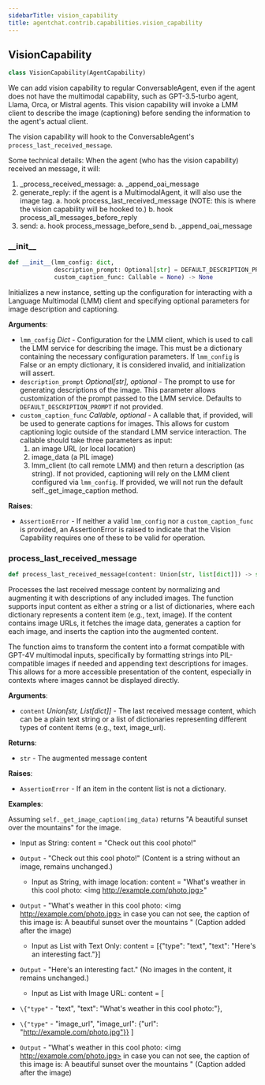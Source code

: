 ```yaml
---
sidebarTitle: vision_capability
title: agentchat.contrib.capabilities.vision_capability
---
```


## VisionCapability

```python
class VisionCapability(AgentCapability)
```

We can add vision capability to regular ConversableAgent, even if the agent does not have the multimodal capability,
such as GPT-3.5-turbo agent, Llama, Orca, or Mistral agents. This vision capability will invoke a LMM client to describe
the image (captioning) before sending the information to the agent's actual client.

The vision capability will hook to the ConversableAgent's `process_last_received_message`.

Some technical details:
When the agent (who has the vision capability) received an message, it will:
1. _process_received_message:
a. _append_oai_message
2. generate_reply: if the agent is a MultimodalAgent, it will also use the image tag.
a. hook process_last_received_message (NOTE: this is where the vision capability will be hooked to.)
b. hook process_all_messages_before_reply
3. send:
a. hook process_message_before_send
b. _append_oai_message

### \_\_init\_\_

```python
def __init__(lmm_config: dict,
             description_prompt: Optional[str] = DEFAULT_DESCRIPTION_PROMPT,
             custom_caption_func: Callable = None) -> None
```

Initializes a new instance, setting up the configuration for interacting with
a Language Multimodal (LMM) client and specifying optional parameters for image
description and captioning.

**Arguments**:

- `lmm_config` _Dict_ - Configuration for the LMM client, which is used to call
  the LMM service for describing the image. This must be a dictionary containing
  the necessary configuration parameters. If `lmm_config` is False or an empty dictionary,
  it is considered invalid, and initialization will assert.
- `description_prompt` _Optional[str], optional_ - The prompt to use for generating
  descriptions of the image. This parameter allows customization of the
  prompt passed to the LMM service. Defaults to `DEFAULT_DESCRIPTION_PROMPT` if not provided.
- `custom_caption_func` _Callable, optional_ - A callable that, if provided, will be used
  to generate captions for images. This allows for custom captioning logic outside
  of the standard LMM service interaction.
  The callable should take three parameters as input:
  1. an image URL (or local location)
  2. image_data (a PIL image)
  3. lmm_client (to call remote LMM)
  and then return a description (as string).
  If not provided, captioning will rely on the LMM client configured via `lmm_config`.
  If provided, we will not run the default self._get_image_caption method.
  

**Raises**:

- `AssertionError` - If neither a valid `lmm_config` nor a `custom_caption_func` is provided,
  an AssertionError is raised to indicate that the Vision Capability requires
  one of these to be valid for operation.

### process\_last\_received\_message

```python
def process_last_received_message(content: Union[str, list[dict]]) -> str
```

Processes the last received message content by normalizing and augmenting it
with descriptions of any included images. The function supports input content
as either a string or a list of dictionaries, where each dictionary represents
a content item (e.g., text, image). If the content contains image URLs, it
fetches the image data, generates a caption for each image, and inserts the
caption into the augmented content.

The function aims to transform the content into a format compatible with GPT-4V
multimodal inputs, specifically by formatting strings into PIL-compatible
images if needed and appending text descriptions for images. This allows for
a more accessible presentation of the content, especially in contexts where
images cannot be displayed directly.

**Arguments**:

- `content` _Union[str, List[dict]]_ - The last received message content, which
  can be a plain text string or a list of dictionaries representing
  different types of content items (e.g., text, image_url).
  

**Returns**:

- `str` - The augmented message content
  

**Raises**:

- `AssertionError` - If an item in the content list is not a dictionary.
  

**Examples**:

  Assuming `self._get_image_caption(img_data)` returns
  "A beautiful sunset over the mountains" for the image.
  
  - Input as String:
  content = "Check out this cool photo!"
- `Output` - "Check out this cool photo!"
  (Content is a string without an image, remains unchanged.)
  
  - Input as String, with image location:
  content = "What's weather in this cool photo: \<img http://example.com/photo.jpg>"
- `Output` - "What's weather in this cool photo: \<img http://example.com/photo.jpg> in case you can not see, the caption of this image is:
  A beautiful sunset over the mountains
  "
  (Caption added after the image)
  
  - Input as List with Text Only:
  content = [\{"type": "text", "text": "Here's an interesting fact."}]
- `Output` - "Here's an interesting fact."
  (No images in the content, it remains unchanged.)
  
  - Input as List with Image URL:
  content = [
- `\{"type"` - "text", "text": "What's weather in this cool photo:"},
- `\{"type"` - "image_url", "image_url": \{"url": "http://example.com/photo.jpg"}}
  ]
- `Output` - "What's weather in this cool photo: \<img http://example.com/photo.jpg> in case you can not see, the caption of this image is:
  A beautiful sunset over the mountains
  "
  (Caption added after the image)

